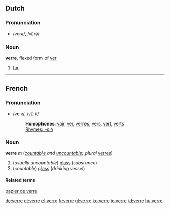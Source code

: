 ==Dutch==

===Pronunciation===
*/vεrə/, /<tt>vEr@</tt>/

===Noun===
'''verre''', flexed form of [[ver]]

#[[far]]

----

==French==
===Pronunciation===
*/vεːʀ/, /<tt>vE:R</tt>/
*:'''Homophones''': [[vair]], [[ver]], [[verres]], [[vers]], [[vert]], [[verts]]
*:[[rhymes:French:-εːʀ|Rhymes: -εːʀ]]

===Noun===
'''verre''' ''m'' (''[[countable]] and [[uncountable]]''; ''plural'' [[verres]])
#(''usually uncountable'') [[glass]] (''substance'')
#(''countable'') [[glass]] (''drinking vessel'')

====Related terms====
[[papier de verre]]

[[de:verre]]
[[et:verre]]
[[el:verre]]
[[fr:verre]]
[[gl:verre]]
[[ko:verre]]
[[io:verre]]
[[id:verre]]
[[hu:verre]]